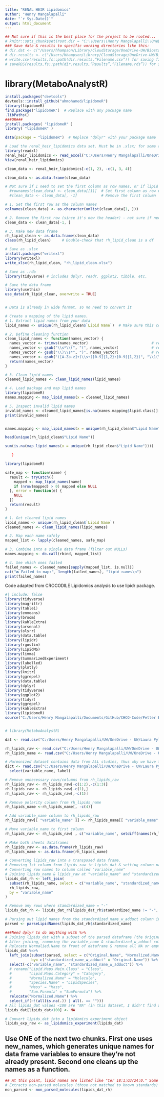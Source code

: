 ```yaml
---
title: "RENAL HEIR Lipidomics"
author: "Henry Mangalapalli"
date: "`r Sys.Date()`"
output: html_document
---
```


```r
## Not sure if this is the best place for the project to be rooted...
# knitr::opts_chunk$set(root.dir = "C:\\Users\\Henry Mangalapalli\\OneDrive\\Henry - UW\\Laura Pyle's files - Biostatistics Core Shared Drive\\Renal HEIR\\Data_Raw")
### Save data & results to specific working directories like this:
# dir.dat <- c("/Users/hhampson/Library/CloudStorage/OneDrive-UW/Biostatistics Core Shared Drive")
# dir.results <- c("/Users/hhampson/Library/CloudStorage/OneDrive-UW/Biostatistics Core Shared Drive/Liver Project/NEBULA Results")
# write.csv(results,fs::path(dir.results,”Filename.csv”)) for saving files
# saveRDS(results,fs::path(dir.results,”Results”,”Filename.rds”)) for saving files to folder within dir.results
```

# library(MetaboAnalystR)

```r
install.packages("devtools")
devtools::install_github("ahmohamed/lipidomeR")
library(lipidomeR)
find.package("lipidomeR")  # Replace with any package name
.libPaths()
###OR###
install.packages( "lipidomeR" )
library( "lipidomeR" )

data(package = "lipidomeR")  # Replace "dplyr" with your package name


```

```r
# Load the renal_heir_lipidomics data set. Must be in .xlsx; for some reason, .csv doesn't work
library(readxl)
renal_heir_lipidomics <- read_excel("C:/Users/Henry Mangalapalli/OneDrive - UW/Laura Pyle's files - Biostatistics Core Shared Drive/Renal HEIR/Data_Raw/renal_heir_lipidomics.xlsx")
View(renal_heir_lipidomics)
```

```r
clean_data <- renal_heir_lipidomics[-c(1, 2), -c(1, 3, 4)]

clean_data <- as.data.frame(clean_data)

# Not sure if I need to set the first column as row names, or if lipid names should be its own column
  #rownames(clean_data) <- clean_data[[1]]  # Set first column as row names
  #clean_data <- clean_data[, -1]           # Remove the first column

# 1. Set the first row as the column names
colnames(clean_data) <- as.character(unlist(clean_data[1, ]))

# 2. Remove the first row (since it's now the header) - not sure if necessary?
clean_data <- clean_data[-1, ]

# 3. Make new data frame
rh_lipid_clean <- as.data.frame(clean_data)
class(rh_lipid_clean)     # Double-check that rh_lipid_clean is a df
```


```r
# Save as .xlsx
install.packages("writexl")
library(writexl)
write_xlsx(rh_lipid_clean, "rh_lipid_clean.xlsx")
```


```r
# Save as .rda
library(tidyverse) # includes dplyr, readr, ggplot2, tibble, etc.

# Save the data frame
library(usethis)
use_data(rh_lipid_clean, overwrite = TRUE)



```


```r
# Data is already in wide format, so no need to convert it

# Create a mapping of the lipid names.
# 1. Extract lipid names from your data
lipid_names <- unique(rh_lipid_clean$`Lipid Name`)  # Make sure this column exists

# 2. Define cleaning function
clean_lipid_names <- function(names_vector) {
  names_vector <- trimws(names_vector)                             # remove leading/trailing spaces
  names_vector <- gsub("\\s*\\(", "(", names_vector)               # remove space before (
  names_vector <- gsub("\\)\\s*", ")", names_vector)               # remove space after )
  names_vector <- gsub("([A-Za-z]+)\\s+([0-9]{1,2}:[0-9]{1,2})", "\\1(\\2)", names_vector)
  return(names_vector)
}

# 3. Clean lipid names
cleaned_lipid_names <- clean_lipid_names(lipid_names)

# 4. Load package and map lipid names
library(lipidomeR)
names.mapping <- map_lipid_names(x = cleaned_lipid_names)

# 5. Inspect invalid lipid names
invalid_names <- cleaned_lipid_names[is.na(names.mapping$lipid.class)]
print(invalid_names)


names.mapping <- map_lipid_names(x = unique(rh_lipid_clean$"Lipid Name"))

head(unique(rh_lipid_clean$"Lipid Name"))

sum(is.na(map_lipid_names(x = unique(rh_lipid_clean$"Lipid Name"))))

   )
```

```r
library(lipidomeR)

safe_map <- function(name) {
  result <- tryCatch({
    mapped <- map_lipid_names(name)
    if (nrow(mapped) > 0) mapped else NULL
  }, error = function(e) {
    NULL
  })
  return(result)
}

# 1. Get cleaned lipid names
lipid_names <- unique(rh_lipid_clean$`Lipid Name`)
cleaned_names <- clean_lipid_names(lipid_names)

# 2. Map each name safely
mapped_list <- lapply(cleaned_names, safe_map)

# 3. Combine into a single data frame (filter out NULLs)
names.mapping <- do.call(rbind, mapped_list)

# 4. See which ones failed
failed_names <- cleaned_names[sapply(mapped_list, is.null)]
cat("❌ Failed to map:", length(failed_names), "lipid names\n")
print(failed_names)


```

Code adapted from CROCODILE Lipidomics analysis to use lipidr package.
```r
#| include: false
library(tidyverse)
library(magrittr)
library(table1)
library(emmeans)
library(broom)
library(kableExtra)
library(arsenal)
library(olsrr)
library(data.table)
library(lipidr)
library(rgoslin)
library(LipidMS)
library(limma)
library(SummarizedExperiment)
library(labelled)
library(plotly)
library(knitr)
library(ggrepel)
library(data.table)
library(dplyr)
library(tidyverse)
library(ggplot2)
library(tidyr)
library(ggrepel)
library(kableExtra)
library(lipidomeR)
source("C:/Users/Henry Mangalapalli/Documents/GitHub/CHCO-Code/Petter Bjornstad/CROCODILE/lipidr_unadj_function_R.R")


# library(MetaboAnalystR)
```

```r
dat <- read.csv("C:/Users/Henry Mangalapalli/UW/OneDrive - UW/Laura Pyle's files - Biostatistics Core Shared Drive/Data Harmonization/Data Clean/harmonized_dataset.csv")

rh_lipids_raw <- read.csv("C:/Users/Henry Mangalapalli/UW/OneDrive - UW/Laura Pyle's files - Biostatistics Core Shared Drive/Renal HEIR/Data_Raw/renal_heir_lipidomics.csv")
rh_lipids_name <- read.csv("C:/Users/Henry Mangalapalli/UW/OneDrive - UW/Laura Pyle's files - Biostatistics Core Shared Drive/Renal HEIR/Data_Raw/renal_heir_lipidomics_name.csv")

# Harmonized dataset contains data from ALL studies, thus why we have to separate out by Renal HEIR later on
dict <- read.csv("C:/Users/Henry Mangalapalli/UW/OneDrive - UW/Laura Pyle's files - Biostatistics Core Shared Drive/Data Harmonization/data_dictionary_master.csv", na.strings = c(" ", "", "-9999",-9999)) %>%
  select(variable_name, label)
```


```r

# Remove unnecessary rows/columns from rh_lipids_raw
rh_lipids_raw <- rh_lipids_raw[-c(1:2),-c(1:3)]
rh_lipids_raw <- rh_lipids_raw[-c(1),]
rh_lipids_raw <- rh_lipids_raw[,-c(1)]

# Remove polarity column from rh_lipids_name
rh_lipids_name <-rh_lipids_name[, -c(4)]

# Add variable_name column to rh_lipids_raw
rh_lipids_raw[[ "variable_name" ]] <- rh_lipids_name[[ "variable_name" ]]

# Move variable_name to first column
rh_lipids_raw <- rh_lipids_raw[ , c("variable_name", setdiff(names(rh_lipids_raw), "variable_name"))]

# Make both sheets dataframes
rh_lipids_raw <- as.data.frame(rh_lipids_raw)
rh_lipids_name <- as.data.frame(rh_lipids_name)

# Converting lipids_raw into a transposed data frame. 
# Removing 1st column from lipids_raw in lipids_dat & setting column names to come from that 1st column.
# Converting row names to column called "variable_name"
# Joining lipids_name & lipids_raw at "variable_name" and "standardized_name_w_adduct" column
lipids_dat_rh <- left_join(
  subset(rh_lipids_name, select = c("variable_name", "standardized_name")),
  rh_lipids_raw,
  by = "variable_name"
)

# Remove any rows where standardized_name = "-"
lipids_dat_rh <- lipids_dat_rh[lipids_dat_rh$standardized_name != "-", ]

# Parsing out lipid names from the standardized_name_w_adduct column in lipids_name
parsed <- parseLipidNames(lipids_dat_rh$standardized_name)

###Need dplyr to do anything with %>%
# Joining lipids_dat with a subset of the parsed dataframe (the Original.Name & Normalized.Name columns)
# After joining, removing the variable_name & standardized_w_adduct columns
# Relocate Normalied.Name to front of dataframe & remove all NA or empty ("") strings
lipids_dat %<>%
  left_join(subset(parsed, select = c("Original.Name", "Normalized.Name")), 
            by= c("standardized_name_w_adduct" = "Original.Name")) %>%
  select(-c("variable_name", "standardized_name_w_adduct")) %>% 
  # rename("Lipid.Maps.Main.Class" = "Class",
  #        "Lipid.Maps.Category" = "Category",
  #        "Normalized.Name" = "Molecule",
  #        "Species.Name" = "LipidSpecies",
  #        "Mass" = "Mass",
  #        "Sum.Formula" = "SumFormula") %>%
  relocate("Normalized.Name") %>%
  select_if(~!(all(is.na(.)) | all(. == ""))) 
# All lipids_dat values <100 are "NA" (in this dataset, I didn't find any)
lipids_dat[lipids_dat<100] <- NA

# Convert lipids_dat into a lipidomics experiment object
lipids_exp_raw <- as_lipidomics_experiment(lipids_dat)
```

## Use ONE of the next two chunks. First one uses new_names, which generates unique names for data frame variables to ensure they're not already present. Second one cleans up the names as a function.
```r
## At this point, lipid names are listed like "Cer 18:1;O3/24:0." Some are duplicate names & don't follow the format CLS xx:x/yy:y. ##
# Extracts non-parsed molecules (those not matched to known standards) from lipidomics experiment object
non_parsed <- non_parsed_molecules(lipids_dat_rh)
```

